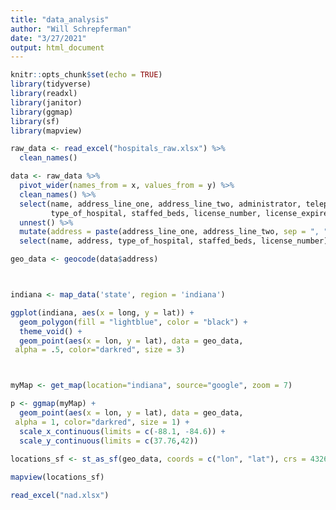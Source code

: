 ```yaml
---
title: "data_analysis"
author: "Will Schrepferman"
date: "3/27/2021"
output: html_document
---
```


```r
knitr::opts_chunk$set(echo = TRUE)
library(tidyverse)
library(readxl)
library(janitor)
library(ggmap)
library(sf)
library(mapview)
```

```r
raw_data <- read_excel("hospitals_raw.xlsx") %>%
  clean_names()

data <- raw_data %>%
  pivot_wider(names_from = x, values_from = y) %>%
  clean_names() %>%
  select(name, address_line_one, address_line_two, administrator, telephone, fax, type_of_ownership,
         type_of_hospital, staffed_beds, license_number, license_expire_date) %>%
  unnest() %>%
  mutate(address = paste(address_line_one, address_line_two, sep = ", ")) %>%
  select(name, address, type_of_hospital, staffed_beds, license_number)

geo_data <- geocode(data$address)



indiana <- map_data('state', region = 'indiana')

ggplot(indiana, aes(x = long, y = lat)) + 
  geom_polygon(fill = "lightblue", color = "black") + 
  theme_void() +
  geom_point(aes(x = lon, y = lat), data = geo_data,
 alpha = .5, color="darkred", size = 3)



myMap <- get_map(location="indiana", source="google", zoom = 7)

p <- ggmap(myMap) +
  geom_point(aes(x = lon, y = lat), data = geo_data,
 alpha = 1, color="darkred", size = 1) +
  scale_x_continuous(limits = c(-88.1, -84.6)) +
  scale_y_continuous(limits = c(37.76,42))

locations_sf <- st_as_sf(geo_data, coords = c("lon", "lat"), crs = 4326)
  
mapview(locations_sf)

read_excel("nad.xlsx")
```

